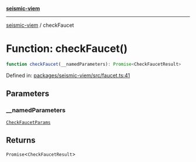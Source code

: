 [**seismic-viem**](/seismic-viem/README.mdx)

---

[seismic-viem](/seismic-viem/globals.mdx) / checkFaucet

# Function: checkFaucet()

```ts
function checkFaucet(__namedParameters): Promise<CheckFaucetResult>
```

Defined in: [packages/seismic-viem/src/faucet.ts:41](https://github.com/SeismicSystems/seismic-client/blob/658575a2378fa3042cad6a13bb56490931591f61/packages/seismic-viem/src/faucet.ts#L41)

## Parameters

### \_\_namedParameters

[`CheckFaucetParams`](/seismic-viem/type-aliases/CheckFaucetParams.mdx)

## Returns

`Promise`\<`CheckFaucetResult`\>
